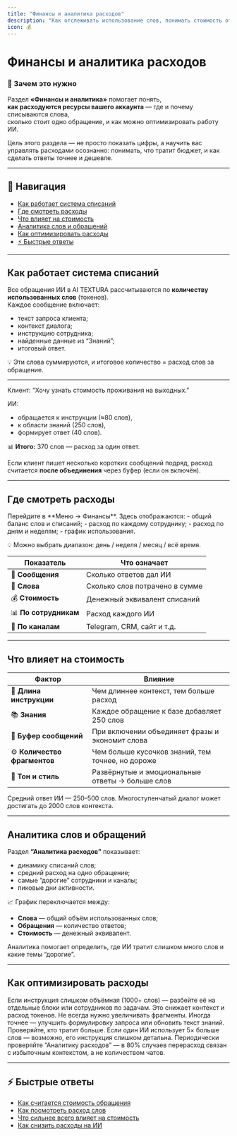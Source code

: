 ```yaml
---
title: "Финансы и аналитика расходов"
description: "Как отслеживать использование слов, понимать стоимость ответов и оптимизировать работу ИИ."
icon: 💰
---
```


# Финансы и аналитика расходов

### 🎯 Зачем это нужно
Раздел **«Финансы и аналитика»** помогает понять,  
**как расходуются ресурсы вашего аккаунта** — где и почему списываются слова,  
сколько стоит одно обращение, и как можно оптимизировать работу ИИ.

<Callout type="tip">
Цель этого раздела — не просто показать цифры, а научить вас управлять расходами осознанно: понимать, что тратит бюджет, и как сделать ответы точнее и дешевле.
</Callout>

---

## 🔗 Навигация
- [Как работает система списаний](#как-работает-система-списаний)
- [Где смотреть расходы](#где-смотреть-расходы)
- [Что влияет на стоимость](#что-влияет-на-стоимость)
- [Аналитика слов и обращений](#аналитика-слов-и-обращений)
- [Как оптимизировать расходы](#как-оптимизировать-расходы)
- [⚡ Быстрые ответы](#-быстрые-ответы)

---

## Как работает система списаний

Все обращения ИИ в AI TEXTURA рассчитываются по **количеству использованных слов** (токенов).  
Каждое сообщение включает:
- текст запроса клиента;  
- контекст диалога;  
- инструкцию сотрудника;  
- найденные данные из “Знаний”;  
- итоговый ответ.

💡 Эти слова суммируются, и итоговое количество = расход слов за обращение.

---

<Accordion title="📦 Пример расчёта">
Клиент: “Хочу узнать стоимость проживания на выходных.”

ИИ:
- обращается к инструкции (≈80 слов),  
- к области знаний (250 слов),  
- формирует ответ (40 слов).

📊 **Итого:** 370 слов — расход за один ответ.

Если клиент пишет несколько коротких сообщений подряд, расход считается **после объединения** через буфер (если он включён).
</Accordion>

---

## Где смотреть расходы

<Steps>
  <Step title="Откройте Финансы">
    Перейдите в **Меню → Финансы**.
  </Step>
  <Step title="Изучите показатели">
    Здесь отображаются:
    - общий баланс слов и списаний;
    - расход по каждому сотруднику;
    - расход по дням и неделям;
    - график использования.
  </Step>
</Steps>

💡 Можно выбрать диапазон: день / неделя / месяц / всё время.

| Показатель | Что означает |
|-------------|--------------|
| 💬 **Сообщения** | Сколько ответов дал ИИ |
| 🧠 **Слова** | Сколько слов потрачено в сумме |
| 💰 **Стоимость** | Денежный эквивалент списаний |
| 📊 **По сотрудникам** | Расход каждого ИИ |
| 🔄 **По каналам** | Telegram, CRM, сайт и т.д. |

---

## Что влияет на стоимость

| Фактор | Влияние |
|---------|----------|
| 📄 **Длина инструкции** | Чем длиннее контекст, тем больше расход |
| 📚 **Знания** | Каждое обращение к базе добавляет 250 слов |
| 💬 **Буфер сообщений** | При включении объединяет фразы и экономит слова |
| ⚙️ **Количество фрагментов** | Чем больше кусочков знаний, тем точнее, но дороже |
| 🤖 **Тон и стиль** | Развёрнутые и эмоциональные ответы → больше слов |

<Callout type="note">
Средний ответ ИИ — 250–500 слов.  
Многоступенчатый диалог может достигать до 2000 слов контекста.
</Callout>

---

## Аналитика слов и обращений

Раздел **“Аналитика расходов”** показывает:
- динамику списаний слов;  
- средний расход на одно обращение;  
- самые “дорогие” сотрудники и каналы;  
- пиковые дни активности.

📈 График переключается между:
- **Слова** — общий объём использованных слов;  
- **Обращения** — количество ответов;  
- **Стоимость** — денежный эквивалент.

<Callout type="tip">
Аналитика помогает определить, где ИИ тратит слишком много слов и какие темы “дорогие”.
</Callout>

---

## Как оптимизировать расходы

<Accordion title="💬 1. Сделайте инструкции короче">
Если инструкция слишком объёмная (1000+ слов) —  
разбейте её на отдельные блоки или сотрудников по задачам.  
Это снижает контекст и расход токенов.
</Accordion>

<Accordion title="⚙️ 2. Контролируйте количество фрагментов">
Не всегда нужно увеличивать фрагменты.  
Иногда точнее — улучшить формулировку запроса или обновить текст знаний.
</Accordion>

<Accordion title="📈 3. Сравнивайте сотрудников">
Проверяйте, кто тратит больше.  
Если один ИИ использует 5× больше слов — возможно, его инструкция слишком детальна.
</Accordion>

<Callout type="tip">
Периодически проверяйте “Аналитику расходов” —  
в 80% случаев перерасход связан с избыточным контекстом, а не количеством чатов.
</Callout>

---

## ⚡ Быстрые ответы

- [Как считается стоимость обращения](#как-работает-система-списаний)  
- [Как посмотреть расход слов](#где-смотреть-расходы)  
- [Что сильнее всего влияет на стоимость](#что-влияет-на-стоимость)  
- [Как снизить расходы на ИИ](#как-оптимизировать-расходы)